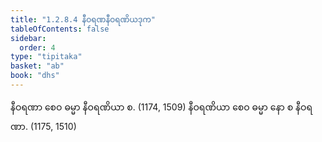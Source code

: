 ```yaml
---
title: "1.2.8.4 နီဝရဏနီဝရဏိယဒုက"
tableOfContents: false
sidebar:
  order: 4
type: "tipitaka"
basket: "ab"
book: "dhs"
---
```



<DynamicBreadcrumb />

<Division number="69" book="dhs" e="ch" v="29" p="10">

<Paragraph number="168" book="dhs">
နီဝရဏာ စေဝ ဓမ္မာ နီဝရဏိယာ စ. (<Emphasis>1174, 1509</Emphasis>)
</Paragraph>

<Paragraph number="169" book="dhs">
နီဝရဏိယာ စေဝ ဓမ္မာ နော စ နီဝရဏာ. (<Emphasis>1175, 1510</Emphasis>)
</Paragraph>
</Division>